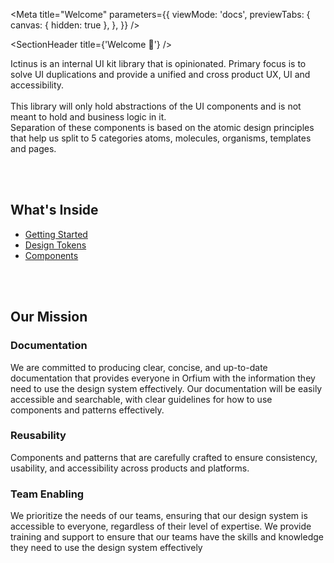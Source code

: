 
<Meta
  title="Welcome"
  parameters={{
    viewMode: 'docs',
    previewTabs: {
      canvas: { hidden: true },
    },
  }}
/>

<SectionHeader title={'Welcome 👋'} />
<br />
<p>
Ictinus is an internal UI kit library that is opinionated. Primary focus is to solve UI duplications
and provide a unified and cross product UX, UI and accessibility.
  <br /><br />
This library will only hold abstractions of the UI components and is not meant to hold and business
logic in it. <br />
Separation of these components is based on the atomic design principles that help us split to 5 categories
atoms, molecules, organisms, templates and pages.

</p>

<br />
<br />

## What's Inside

- [Getting Started](?path=/story/guide-getting-started--page)
- [Design Tokens](?path=/story/design-tokens-about--page)
- [Components](?path=/story/design-system-avatar--avatar-with-icon)

<br />
<br />

## Our Mission

### Documentation

We are committed to producing clear, concise, and up-to-date documentation that provides everyone in Orfium with the information they need to use the design system effectively. Our documentation will be easily accessible and searchable, with clear guidelines for how to use components and patterns effectively.

### Reusability

Components and patterns that are carefully crafted to ensure consistency, usability, and accessibility across products and platforms.

### Team Enabling

We prioritize the needs of our teams, ensuring that our design system is accessible to everyone, regardless of their level of expertise. We provide training and support to ensure that our teams have the skills and knowledge they need to use the design system effectively
